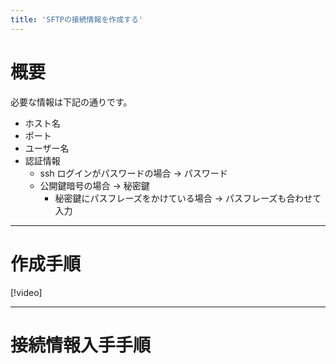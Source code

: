 ```yaml
---
title: 'SFTPの接続情報を作成する'
---
```


# 概要

必要な情報は下記の通りです。

- ホスト名
- ポート
- ユーザー名
- 認証情報
  - ssh ログインがパスワードの場合 → パスワード
  - 公開鍵暗号の場合 → 秘密鍵
    - 秘密鍵にパスフレーズをかけている場合 → パスフレーズも合わせて入力

---

# 作成手順

[!video]

---

# 接続情報入手手順
